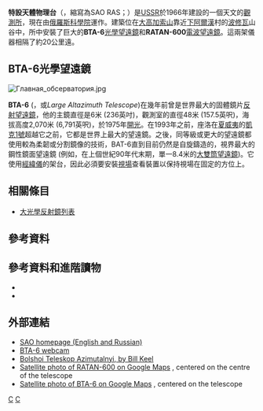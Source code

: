 '''特設天體物理台'''（{{lang-en|Special Astrophysical Observatory}}，縮寫為SAO RAS；{{lang-ru|Специальная Астрофизическая Обсерватория}}）是[[USSR|USSR]]於1966年建設的一個天文的[[天文台|觀測所]]，現在由[[俄羅斯科學院|俄羅斯科學院]]運作。建築位在[[大高加索山|大高加索山]]靠近[[下阿爾漢|下阿爾漢]]村的[[波修瓦|波修瓦]]山谷中，所中安裝了巨大的'''BTA-6'''[[光學望遠鏡|光學望遠鏡]]和'''RATAN-600'''[[電波望遠鏡|電波望遠鏡]]。這兩架儀器相隔了約20公里遠。

== BTA-6光學望遠鏡 ==
[[Image:Главная_обсерватория.jpg|right]]
{{main|BTA-6}}

'''BTA-6''' ({{lang|ru|'''''Б'''ольшой '''Т'''елескоп '''А'''зимутальный''}}，或''Large Altazimuth Telescope'')在幾年前曾是世界最大的固體鏡片[[反射望遠鏡|反射望遠鏡]]，他的主鏡直徑是6米 (236英吋)，觀測室的直徑48米 (157.5英呎)，海拔高度2,070米 (6,791英呎)，於1975年[[開光|開光]]。在1993年之前，座洛在[[夏威夷|夏威夷]]的[[凱克天文台|凱克1號]]超越它之前，它都是世界上最大的望遠鏡。之後，同等級或更大的望遠鏡都使用較為柔韌或分割鏡像的技術，BAT-6直到目前仍然是自旋鑄造的，視界最大的鋼性鏡面望遠鏡 (例如，在上個世紀90年代末期，單一8.4米的[[大雙筒望遠鏡|大雙筒望遠鏡]])。它使用[[經緯儀|經緯儀]]的架台，因此必須要安裝[[視角|視場]]查看裝置以保持視場在固定的方位上。


{{coord|43|49|34.20|N|41|35|12.06|E|region:RU_type:landmark}}

== 相關條目 ==
* [[大光學反射鏡列表|大光學反射鏡列表]]

== 參考資料 ==
{{reflist}}
<references />

== 參考資料和進階讀物 ==
*{{cite journal | author= Parijskij, N & Korol'kov, D | title= ''Experiment Cold: The first deep sky survey with the RATAN-600 radio telescope'' | journal= Sov. Sci. Rev. E Astrophys. Space Phys. | year= 1986 | volume= 5 | issue=  | pages= 39–179 | url= http://brown.nord.nw.ru/CG/cold/cold.htm | access-date= 2012-11-03 | archive-date= 2007-10-01 | archive-url= https://web.archive.org/web/20071001015614/http://brown.nord.nw.ru/CG/cold/cold.htm | dead-url= yes }}
*{{cite journal | author=Ioannisiani BK, Neplokhov EM, Kopylov IM, Rylov VS, Snezhko LI.| title= ''The Zelenchuk 6M telescope (BTA) of the USSR Academy of Sciences'' | journal=ASSL Vol. 92: IAU Colloq. 67 | year=1982| volume= 92| issue= | pages= 3–10 | bibcode=1982ialo.coll....3I }}

== 外部連結 ==
{{Commons category|Special Astrophysical Observatory of the Russian Academy of Science}}
* [http://www.sao.ru/Doc-en/index.html SAO homepage (English and Russian)] {{Wayback|url=http://www.sao.ru/Doc-en/index.html |date=20210419151155 }}
* [http://www.sao.ru/BTAcontrol/bta.html BTA-6 webcam]
* [http://www.astr.ua.edu/keel/telescopes/bta.html Bolshoi Teleskop Azimutalnyi, by Bill Keel] {{Wayback|url=http://www.astr.ua.edu/keel/telescopes/bta.html |date=20101123121722 }}
* [http://maps.google.com/maps?ll=43.826106,41.586771&spn=0.027236,0.058545&t=k&hl=en Satellite photo of RATAN-600 on Google Maps] {{Wayback|url=http://maps.google.com/maps?ll=43.826106,41.586771&spn=0.027236,0.058545&t=k&hl=en |date=20200723074518 }}, centered on the centre of the telescope
* [http://maps.google.com/maps?t=k&hl=en&ll=43.646759,41.440773&spn=0.049127,0.094671 Satellite photo of BTA-6 on Google Maps] {{Wayback|url=http://maps.google.com/maps?t=k&hl=en&ll=43.646759,41.440773&spn=0.049127,0.094671 |date=20200723074459 }}, centered on the telescope
{{Radio astronomy}}

[[Category:俄羅斯天文台|С]]
[[Category:俄羅斯科學院|С]]